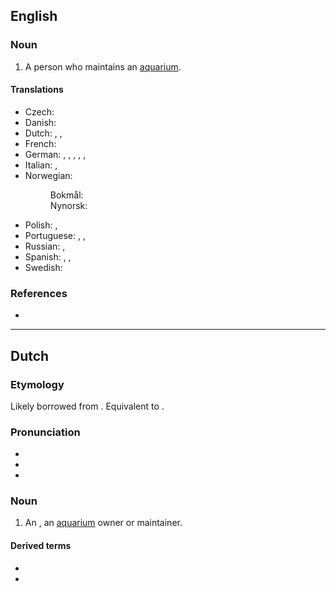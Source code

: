 ==English==

===Noun===
{{en-noun}}

# A person who maintains an [[aquarium]].

====Translations====
{{trans-top|a person who maintains an aquarium}}
* Czech: {{t|cs|akvarista|m}}
* Danish: {{t|da|akvarist|c}}
* Dutch: {{t+|nl|aquarist|m}}, {{t|nl|aquariumhouder|m}}, {{t|nl|aquariumhoudster|f}}
* French: {{t+|fr|aquariophile|m|f}}
* German: {{t+|de|Aquarianer|m}}, {{t|de|Aquarianerin|f}}, {{t|de|Aquarienliebhaber|m}}, {{t|de|Aquarienliebhaberin|f}}, {{t|de|Aquarist|m}}, {{t|de|Aquaristin|f}}
* Italian: {{t+|it|acquariofilo|m}}, {{t+|it|acquariofila|f}}
* Norwegian:
*: Bokmål: {{t|nb|akvarist|m}}
*: Nynorsk: {{t|nn|akvarist|m}}
{{trans-mid}}
* Polish: {{t+|pl|akwarysta|m}}, {{t|pl|akwarystka|f}}
* Portuguese: {{t+|pt|aquarista|m|f}}, {{t|pt|aquariófilo|m}}, {{t|pt|aquariófila|f}}
* Russian: {{t+|ru|аквариуми́ст|m}}, {{t+|ru|аквариуми́стка|f}}
* Spanish: {{t|es|acuarista|m|f}}, {{t|es|acuariófilo|m}}, {{t|es|acuariófila|f}}
* Swedish: {{t+|sv|akvarist|c}}
{{trans-bottom}}

===References===
* {{R:Dictionary.com}}

----

==Dutch==

===Etymology===
Likely borrowed from {{bor|nl|en|aquarist}}. Equivalent to {{suf|nl|aquarium|ist}}.

===Pronunciation===
* {{IPA|nl|/ˌaː.kʋaːˈrɪst/}}
* {{hyphenation|nl|aqua|rist}}
* {{rhymes|nl|ɪst}}

===Noun===
{{nl-noun|m|-en|-}}

# An {{l|en|aquarist}}, an [[aquarium]] owner or maintainer. {{defdate|from 1930s}}

====Derived terms====
* {{l|nl|aquaristiek}}
* {{l|nl|aquaristisch}}